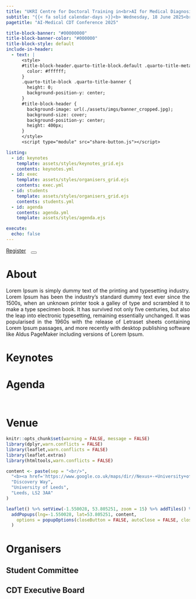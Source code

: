 ```yaml
---
title: "UKRI Centre for Doctoral Training in<br>AI for Medical Diagnosis and Care<br><br>Annual CDT Conference<br><b><br><br>"
subtitle: "{{< fa solid calendar-days >}}<b> Wednesday, 18 June 2025<br> {{< fa location-dot >}} Nexus, Leeds</b>"
pagetitle: "AI-Medical CDT Conference 2025"

title-block-banner: "#00000000"
title-block-banner-color: "#000000"
title-block-style: default
include-in-header:
  - text: |
      <style>
      #title-block-header.quarto-title-block.default .quarto-title-meta {
        color: #ffffff;
      }
      .quarto-title-block .quarto-title-banner {
        height: 0;
        background-position-y: center;
      }
      #title-block-header {
        background-image: url(./assets/imgs/banner_cropped.jpg);
        background-size: cover;
        background-position-y: center;
        height: 400px;
      }
      </style>
      <script type="module" src="share-button.js"></script>

listing: 
  - id: keynotes
    template: assets/styles/keynotes_grid.ejs
    contents: keynotes.yml
  - id: exec
    template: assets/styles/organisers_grid.ejs
    contents: exec.yml
  - id: students
    template: assets/styles/organisers_grid.ejs
    contents: students.yml
  - id: agenda
    contents: agenda.yml
    template: assets/styles/agenda.ejs

execute: 
  echo: false
---
```


<div class="button-container">
  <a href="https://github.com/arpita2512/conference2025" class="btn btn-primary btn-lg" role="button" style='margin-right:10px' target="_blank">Register</a>
  <share-button>
  <button type="button" class="btn btn-primary btn-lg"><i class="fa-regular fa-share-from-square"></i></button>
  </share-button>
</div>

# About {#sec-about}

<div style="text-align: justify">
Lorem Ipsum is simply dummy text of the printing and typesetting industry. Lorem Ipsum has been the industry's standard dummy text ever since the 1500s, when an unknown printer took a galley of type and scrambled it to make a type specimen book. It has survived not only five centuries, but also the leap into electronic typesetting, remaining essentially unchanged. It was popularised in the 1960s with the release of Letraset sheets containing Lorem Ipsum passages, and more recently with desktop publishing software like Aldus PageMaker including versions of Lorem Ipsum.
</div>

# Keynotes {#sec-keynotes}

:::{#keynotes}
:::

# Agenda {#sec-agenda}
<hr style="height:10pt; visibility:hidden;" />

:::{#agenda}
:::

# Venue {#sec-venue}

```r
knitr::opts_chunk$set(warning = FALSE, message = FALSE)
library(dplyr,warn.conflicts = FALSE)
library(leaflet,warn.conflicts = FALSE)
library(leaflet.extras)
library(htmltools,warn.conflicts = FALSE)

content <- paste(sep = "<br/>",
  "<b><a href='https://www.google.co.uk/maps/dir//Nexus+-+University+of+Leeds,+Discovery+Way,+Leeds+LS2+3AA/@53.8052821,-1.5502785,15z/data=!4m9!4m8!1m0!1m5!1m1!1s0x48795c028b513609:0x6014fd660699c8ee!2m2!1d-1.5502785!2d53.8052821!3e0' target='_blank'>Nexus</a></b>",
  "Discovery Way",
  "University of Leeds",
  "Leeds, LS2 3AA"
)

leaflet() %>% setView(-1.550028, 53.805251, zoom = 15) %>% addTiles() %>% addResetMapButton() %>%
  addPopups(lng=-1.550028, lat=53.805251, content,
    options = popupOptions(closeButton = FALSE, autoClose = FALSE, closeOnClick = FALSE)
  )
```

# Organisers {#sec-organisers}

## Student Committee

:::{#students}
:::

## CDT Executive Board

:::{#exec}
:::
